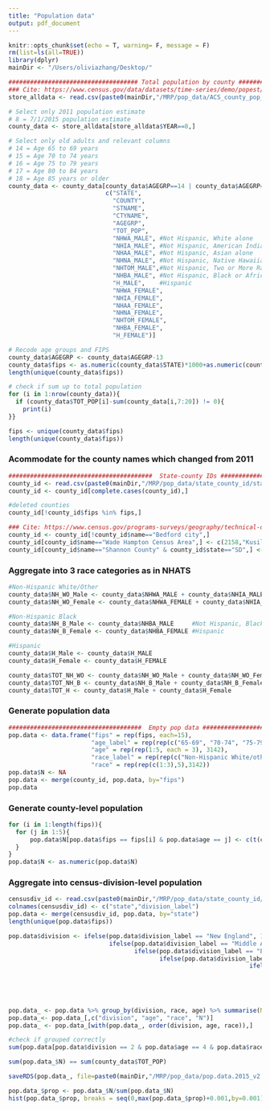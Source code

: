 ```yaml
---
title: "Population data"
output: pdf_document
---
```


```r
knitr::opts_chunk$set(echo = T, warning= F, message = F)
rm(list=ls(all=TRUE))
library(dplyr)
mainDir <- "/Users/oliviazhang/Desktop/"
```


```r
#################################### Total population by county ####################################
### Cite: https://www.census.gov/data/datasets/time-series/demo/popest/2020s-state-detail.html#par_textimage
store_alldata <- read.csv(paste0(mainDir,"/MRP/pop_data/ACS_county_pop_est/cc-est2015-alldata.csv"))

# Select only 2011 population estimate
# 8 = 7/1/2015 population estimate
county_data <- store_alldata[store_alldata$YEAR==8,] 

# Select only old adults and relevant columns 
# 14 = Age 65 to 69 years 
# 15 = Age 70 to 74 years 
# 16 = Age 75 to 79 years 
# 17 = Age 80 to 84 years 
# 18 = Age 85 years or older
county_data <- county_data[county_data$AGEGRP==14 | county_data$AGEGRP==15 | county_data$AGEGRP==16 | county_data$AGEGRP==17 | county_data$AGEGRP==18, 
                           c("STATE",
                             "COUNTY",
                             "STNAME",
                             "CTYNAME",
                             "AGEGRP",
                             "TOT_POP",
                             "NHWA_MALE", #Not Hispanic, White alone
                             "NHIA_MALE", #Not Hispanic, American Indian, Alaska Native alone
                             "NHAA_MALE", #Not Hispanic, Asian alone
                             "NHNA_MALE", #Not Hispanic, Native Hawaiian, Other Pacific Islander alone
                             "NHTOM_MALE",#Not Hispanic, Two or More Races
                             "NHBA_MALE", #Not Hispanic, Black or African American alone
                             "H_MALE",    #Hispanic
                             "NHWA_FEMALE",
                             "NHIA_FEMALE",
                             "NHAA_FEMALE",
                             "NHNA_FEMALE",
                             "NHTOM_FEMALE",
                             "NHBA_FEMALE",
                             "H_FEMALE")]

# Recode age groups and FIPS
county_data$AGEGRP <- county_data$AGEGRP-13
county_data$fips <- as.numeric(county_data$STATE)*1000+as.numeric(county_data$COUNTY)
length(unique(county_data$fips))
```

```r
# check if sum up to total population
for (i in 1:nrow(county_data)){
  if (county_data$TOT_POP[i]-sum(county_data[i,7:20]) != 0){
    print(i)
}}
```

```r
fips <- unique(county_data$fips)
length(unique(county_data$fips))
```

### Acommodate for the county names which changed from 2011
```r
########################################  State-county IDs ########################################  
county_id <- read.csv(paste0(mainDir,"/MRP/pop_data/state_county_id/state_and_county_fips_master.csv"))
county_id <- county_id[complete.cases(county_id),]
```

```r
#deleted counties
county_id[!county_id$fips %in% fips,]

### Cite: https://www.census.gov/programs-surveys/geography/technical-documentation/county-changes.2010.html#list-tab-957819518 ###
county_id <- county_id[!county_id$name=="Bedford city",]
county_id[county_id$name=="Wade Hampton Census Area",] <- c(2158,"Kusilvak Census Area","AK")
county_id[county_id$name=="Shannon County" & county_id$state=="SD",] <- c(46102,"Oglala Lakota County","SD")
```



### Aggregate into 3 race categories as in NHATS

```r
#Non-Hispanic White/Other
county_data$NH_WO_Male <- county_data$NHWA_MALE + county_data$NHIA_MALE + county_data$NHAA_MALE + county_data$NHNA_MALE + county_data$NHTOM_MALE
county_data$NH_WO_Female <- county_data$NHWA_FEMALE + county_data$NHIA_FEMALE + county_data$NHAA_FEMALE + county_data$NHNA_FEMALE + county_data$NHTOM_FEMALE

#Non-Hispanic Black
county_data$NH_B_Male <- county_data$NHBA_MALE     #Not Hispanic, Black or African American alone 
county_data$NH_B_Female <- county_data$NHBA_FEMALE #Hispanic

#Hispanic
county_data$H_Male <- county_data$H_MALE
county_data$H_Female <- county_data$H_FEMALE

county_data$TOT_NH_WO <- county_data$NH_WO_Male + county_data$NH_WO_Female
county_data$TOT_NH_B <- county_data$NH_B_Male + county_data$NH_B_Female
county_data$TOT_H <- county_data$H_Male + county_data$H_Female
```


### Generate population data

```r
#####################################  Empty pop data ##########################################
pop.data <- data.frame("fips" = rep(fips, each=15),
                       "age_label" = rep(rep(c("65-69", "70-74", "75-79", "80-84", "85+"), each = 3), 3142),
                       "age" = rep(rep(1:5, each = 3), 3142),
                       "race_label" = rep(rep(c("Non-Hispanic White/other", "Non-Hispanic Black", "Hispanic"),5),3142),
                       "race" = rep(rep(c(1:3),5),3142))
pop.data$N <- NA
pop.data <- merge(county_id, pop.data, by="fips")
pop.data
```



### Generate county-level population
```r
for (i in 1:length(fips)){
  for (j in 1:5){
      pop.data$N[pop.data$fips == fips[i] & pop.data$age == j] <- c(t(county_data[county_data$fips == fips[i]  & county_data$AGEGRP == j, c("TOT_NH_WO", "TOT_NH_B", "TOT_H")]))
  }
}
pop.data$N <- as.numeric(pop.data$N)
```



### Aggregate into census-division-level population
```r
censusdiv_id <- read.csv(paste0(mainDir,"/MRP/pop_data/state_county_id/state_divisions.csv"))[,c("State.Code", "Division")]
colnames(censusdiv_id) <- c("state","division_label")
pop.data <- merge(censusdiv_id, pop.data, by="state")
length(unique(pop.data$fips))
```


```r
pop.data$division <- ifelse(pop.data$division_label == "New England", 1,
                            ifelse(pop.data$division_label == "Middle Atlantic", 2,
                                   ifelse(pop.data$division_label == "East North Central", 3,
                                          ifelse(pop.data$division_label == "West North Central", 4,
                                                                   ifelse(pop.data$division_label == "South Atlantic", 5,
                                                                          ifelse(pop.data$division_label == "East South Central", 6,
                                                                                 ifelse(pop.data$division_label == "West South Central", 7,
                                                                                        ifelse(pop.data$division_label == "Mountain", 8,
                                                                                               ifelse(pop.data$division_label == "Pacific", 9, NA)))))))))
```

```r
pop.data_ <- pop.data %>% group_by(division, race, age) %>% summarise(N = sum(N))
pop.data_<- pop.data_[,c("division", "age", "race", "N")]
pop.data_ <- pop.data_[with(pop.data_, order(division, age, race)),]
```


```r
#check if grouped correctly
sum(pop.data[pop.data$division == 2 & pop.data$age == 4 & pop.data$race == 2, "N"]) == c(pop.data_[pop.data_$division == 2 & pop.data_$age == 4 & pop.data_$race == 2, "N"])

sum(pop.data_$N) == sum(county_data$TOT_POP)
```


```r
saveRDS(pop.data_, file=paste0(mainDir,"/MRP/pop_data/pop.data.2015_v2.RData")) #1963486
```


```r
pop.data_$prop <- pop.data_$N/sum(pop.data_$N)
hist(pop.data_$prop, breaks = seq(0,max(pop.data_$prop)+0.001,by=0.001))
```

